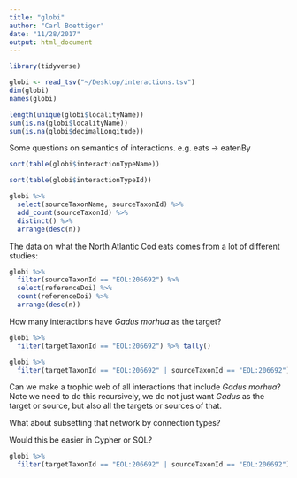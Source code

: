 ```yaml
---
title: "globi"
author: "Carl Boettiger"
date: "11/28/2017"
output: html_document
---
```


```r
library(tidyverse)
```

```r
globi <- read_tsv("~/Desktop/interactions.tsv")
dim(globi)
names(globi)
```



```r
length(unique(globi$localityName))
sum(is.na(globi$localityName))
sum(is.na(globi$decimalLongitude))
```

Some questions on semantics of interactions.  e.g. eats -> eatenBy

```r
sort(table(globi$interactionTypeName))
```

```r
sort(table(globi$interactionTypeId))

```


```r

globi %>% 
  select(sourceTaxonName, sourceTaxonId) %>%
  add_count(sourceTaxonId) %>% 
  distinct() %>%
  arrange(desc(n))


```

The data on what the North Atlantic Cod eats comes from a lot of different studies:

```r
globi %>% 
  filter(sourceTaxonId == "EOL:206692") %>% 
  select(referenceDoi) %>% 
  count(referenceDoi) %>%
  arrange(desc(n))


```




How many interactions have *Gadus morhua* as the target?

```r
globi %>% 
  filter(targetTaxonId == "EOL:206692") %>% tally()
```


```r
globi %>% 
  filter(targetTaxonId == "EOL:206692" | sourceTaxonId == "EOL:206692") %>% tally()
```

Can we make a trophic web of all interactions that include  *Gadus morhua*?  
Note we need to do this recursively, we do not just want *Gadus* as the target
or source, but also all the targets or sources of that.  

What about subsetting that network by connection types?

Would this be easier in Cypher or SQL?  

```r
globi %>% 
  filter(targetTaxonId == "EOL:206692" | sourceTaxonId == "EOL:206692") %>% tally()
```

